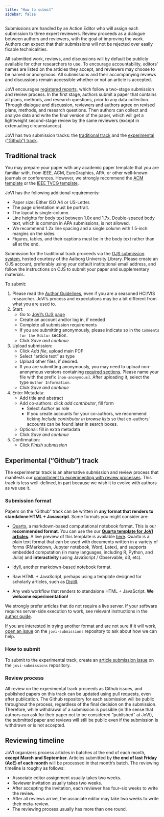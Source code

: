 ```yaml
---
title: "How to submit"
sidebar: false
---
```


Submissions are handled by an Action Editor who will assign each submission to three expert reviewers. Review proceeds as a dialogue between authors and reviewers, with the goal of improving the work. Authors can expect that their submissions will not be rejected over easily fixable technicalities.

All submitted work, reviews, and discussions will by default be publicly available for other researchers to use. To encourage accountability, editors’ names are listed on the articles they accept, and reviewers may choose to be named or anonymous. All submissions and their accompanying reviews and discussions remain accessible whether or not an article is accepted.

JoVI encourages [registered reports](https://www.cos.io/initiatives/registered-reports), which follow a two-stage submission and review process. In the first stage, authors submit a paper that contains all plans, methods, and research questions, prior to any data collection. Through dialogue and discussion, reviewers and authors agree on revised plans, methods, and research questions.  Then authors can collect and analyze data and write the final version of the paper, which will get a lightweight second-stage review by the same reviewers (except in extenuating circumstances).


JoVI has two submission tracks: the [traditional track](#traditional) and the [experimental ("Github") track](#experimental).

## Traditional track {#traditional}

You may prepare your paper with any academic paper template that you are familiar with, from IEEE, ACM, EuroGraphics, APA, or other well-known journals or conferences. However, we strongly recommend the [ACM template](https://www.acm.org/publications/proceedings-template) or the [IEEE TVCG template](https://tc.computer.org/vgtc/publications/journal/).

JoVI has the following additional requirements:

-   Paper size: Either ISO A4 or US-Letter.
-   The page orientation must be portrait.
-   The layout is single-column.
-   Line heights for body text between 1.0x and 1.7x. Double-spaced body text, which is common in APA submissions, is not allowed.
-   We recommend 1.2x line spacing and a single column with 1.5-inch margins on the sides.
-   Figures, tables, and their captions must be in the body text rather than all at the end.

Submission for the traditional track proceeds via the [OJS submission system](https://journals.aau.dk/index.php/jovi/), hosted courtesy of the Aalborg University Library. Please create an OJS account, preferably using your default institutional email address, and follow the instructions on OJS to submit your paper and supplementary materials. 

To submit:

1. Please read the [Author Guidelines](author-guide.qmd), even if you are a seasoned HCI/VIS researcher. JoVI's process and expectations may be a bit different from what you are used to. 
2. Start:
    * Go to [JoVI's OJS page](https://journals.aau.dk/index.php/jovi/submission/wizard)
    * Create an account and/or log in, if needed
    * Complete all submission requirements
    * If you are submitting anonymously, please indicate so in the `Comments for the Editor` section.
    * Click *Save and continue*
3. Upload submission:
    * Click *Add file*, upload main PDF
    * Select "article text" as type
    * Upload other files, if desired. 
    * If you are submitting anonymously, you may need to upload non-anonymous versions containing [required sections](author-guide.qmd#sections). Please name your file with the prefix `[non-anonymous]`. After uploading it, select the type `Author Information`.
    * Click *Save and continue*
4. Enter Metadata:
    * Add title and abstract
    * Add co-authors: click *add contributor*, fill form
        * Select *Author* as role
        * If you create accounts for your co-authors, we recommend ticking *Include contributor in browse lists* so that co-authors' accounts can be found later in search boxes.
    * Optional: fill in extra metadata
    * Click *Save and continue*
5. Confirmation:
    * Click *Finish submission*

## Experimental ("Github") track {#experimental}

The experimental track is an alternative submission and review process that manifests our [commitment to experimenting with review processes](index.qmd#ambitions). This track is less well-defined, in part because we wish it to evolve with authors as we use it.

### Submission format
Papers on the "Github" track can be written in **any format that renders to standalone HTML + Javascript**. Some formats you might consider are:

- [Quarto](https://quarto.org/), a markdown-based computational notebook format. This is our **recommended format**. You can use the our **[Quarto template for JoVI articles](https://github.com/journalovi/jovi-template-quarto)**. A live preview of this template is available [here](https://www.journalovi.org/jovi-template-quarto/). Quarto is a plain text format that can be used with documents written in a variety of forms (RMarkdown, Jupyter notebook, Word, Latex), and supports embedded computation (in many languages, including R, Python, and Julia) and **interactivity** (using JavaScript / Observable, d3, etc). 

- [Idyll](https://idyll-lang.org/), another markdown-based notebook format.

- Raw HTML + JavaScript, perhaps using a template designed for scholarly articles, such as [Distill](https://distill.pub/guide/).

- Any web workflow that renders to standalone HTML + JavaScript. **We welcome experimentation!**

We strongly prefer articles that do not require a live server. If your software requires server-side execution to work, see relevant instructions in the [author guide](https://www.journalovi.org/author-guide.html#what-if-my-interactive-article-requires-server-side-execution). 

If you are interested in trying another format and are not sure if it will work, [open an issue](https://github.com/journalovi/jovi-submissions/issues/new) on the `jovi-submissions` repository to ask about how we can help.

### How to submit

To submit to the experimental track, create an [article submission issue](https://github.com/journalovi/jovi-submissions/issues/new?assignees=mjskay&labels=submission&projects=&template=10_submit.yml&title=%5BSUBMISSION%5D+%3Ctitle%3E) on the `jovi-submissions` repository.

### Review process

All review on the experimental track proceeds as Github issues, and published papers on this track can be updated using pull requests, even after publication. The Github repository for each submission will be public throughout the process, regardless of the final decision on the submission. Therefore, while withdrawal of a submission is possible (in the sense that authors can ask for their paper not to be considered "published" at JoVI), the submitted paper and reviews will still be public even if the submission is withdrawn or is not accepted.


## Reviewing timeline

JoVI organizers process articles in batches at the end of each month, __except March and September__. Articles submitted by __the end of last Friday (AoE) of each month__ will be processed in that month's batch. The reviewing timeline is roughly as follows:

* Associate editor assignment usually takes two weeks.
* Reviewer invitation usually takes two weeks.
* After accepting the invitation, each reviewer has four--six weeks to write the review.
* After all reviews arrive, the associate editor may take two weeks to write their meta-review.
* The reviewing process usually has more than one round.
